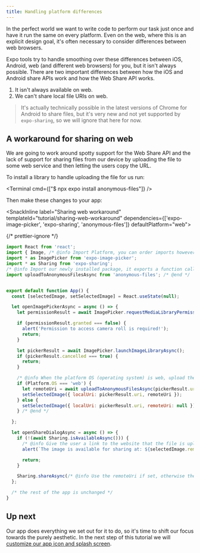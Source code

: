 ```yaml
---
title: Handling platform differences
---
```



In the perfect world we want to write code to perform our task just once and have it run the same on every platform. Even on the web, where this is an explicit design goal, it's often necessary to consider differences between web browsers.

Expo tools try to handle smoothing over these differences between iOS, Android, web (and different web browsers) for you, but it isn't always possible. There are two important differences between how the iOS and Android share APIs work and how the Web Share API works.

1. It isn't always available on web.
2. We can't share local file URIs on web.

> It's actually technically possible in the latest versions of Chrome for Android to share files, but it's very new and not yet supported by `expo-sharing`, so we will ignore that here for now.

## A workaround for sharing on web

We are going to work around spotty support for the Web Share API and the lack of support for sharing files from our device by uploading the file to some web service and then letting the users copy the URL.

To install a library to handle uploading the file for us run:

<Terminal cmd={["$ npx expo install anonymous-files"]} />

Then make these changes to your app:

<SnackInline label="Sharing web workaround" templateId="tutorial/sharing-web-workaround" dependencies={['expo-image-picker', 'expo-sharing', 'anonymous-files']} defaultPlatform="web">

{/* prettier-ignore */}
```js
import React from 'react';
import { Image, /* @info Import Platform, you can order imports however you like, here we did it alphabetically. */Platform,/* @end */ StyleSheet, Text, TouchableOpacity, View } from 'react-native';
import * as ImagePicker from 'expo-image-picker';
import * as Sharing from 'expo-sharing';
/* @info Import our newly installed package, it exports a function called uploadToAnonymousFilesAsync */
import uploadToAnonymousFilesAsync from 'anonymous-files'; /* @end */


export default function App() {
  const [selectedImage, setSelectedImage] = React.useState(null);

  let openImagePickerAsync = async () => {
    let permissionResult = await ImagePicker.requestMediaLibraryPermissionsAsync();

    if (permissionResult.granted === false) {
      alert('Permission to access camera roll is required!');
      return;
    }

    let pickerResult = await ImagePicker.launchImageLibraryAsync();
    if (pickerResult.cancelled === true) {
      return;
    }

    /* @info When the platform OS (operating system) is web, upload the file and set the remoteUri */
    if (Platform.OS === 'web') {
      let remoteUri = await uploadToAnonymousFilesAsync(pickerResult.uri);
      setSelectedImage({ localUri: pickerResult.uri, remoteUri });
    } else {
      setSelectedImage({ localUri: pickerResult.uri, remoteUri: null });
    } /* @end */

  };

  let openShareDialogAsync = async () => {
    if (!(await Sharing.isAvailableAsync())) {
      /* @info Give the user a link to the website that the file is uploaded to */
      alert(`The image is available for sharing at: ${selectedImage.remoteUri}`);/* @end */

      return;
    }

    Sharing.shareAsync(/* @info Use the remoteUri if set, otherwise the localUri */selectedImage.remoteUri || selectedImage.localUri/* @end */);
  };

  /* the rest of the app is unchanged */
}
```

</SnackInline>

## Up next

Our app does everything we set out for it to do, so it's time to shift our focus towards the purely aesthetic. In the next step of this tutorial we will [customize our app icon and splash screen](../tutorial/configuration.md).
